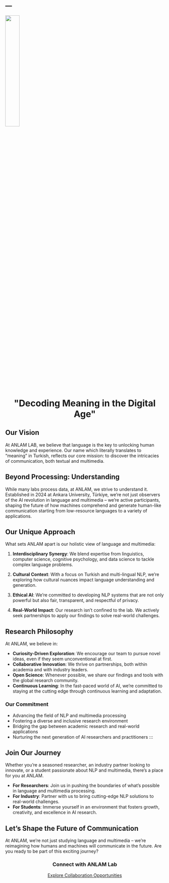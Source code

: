 --- 
---
 

![](img/logo_no_bg.png){width=30% fig-align="center"}

```{=html} 
<div class="text-center">
    <h1>"Decoding Meaning in the Digital Age"</h3>
</div> 
``` 

## Our Vision

At ANLAM LAB, we believe that language is the key to unlocking human knowledge and experience. Our name which literally translates to "meaning" in Turkish, reflects our core mission: to discover the intricacies of communication, both textual and multimedia.

## Beyond Processing: Understanding

While many labs process data, at ANLAM, we strive to understand it. Established in 2024 at Ankara University, Türkiye, we're not just observers of the AI revolution in language and multimedia – we're active participants, shaping the future of how machines comprehend and generate human-like communication starting from low-resource languages to a variety of applications.

## Our Unique Approach

What sets ANLAM apart is our holistic view of language and multimedia:

1. **Interdisciplinary Synergy**: We blend expertise from linguistics, computer science, cognitive psychology, and data science to tackle complex language problems.

2. **Cultural Context**: With a focus on Turkish and multi-lingual NLP, we're exploring how cultural nuances impact language understanding and generation.

3. **Ethical AI**: We're committed to developing NLP systems that are not only powerful but also fair, transparent, and respectful of privacy.

4. **Real-World Impact**: Our research isn't confined to the lab. We actively seek partnerships to apply our findings to solve real-world challenges.

## Research Philosophy

At ANLAM, we believe in:

- **Curiosity-Driven Exploration**: We encourage our team to pursue novel ideas, even if they seem unconventional at first.
- **Collaborative Innovation**: We thrive on partnerships, both within academia and with industry leaders.
- **Open Science**: Whenever possible, we share our findings and tools with the global research community.
- **Continuous Learning**: In the fast-paced world of AI, we're committed to staying at the cutting edge through continuous learning and adaptation.

### Our Commitment

- Advancing the field of NLP and multimedia processing
- Fostering a diverse and inclusive research environment
- Bridging the gap between academic research and real-world applications
- Nurturing the next generation of AI researchers and practitioners
:::

## Join Our Journey

Whether you're a seasoned researcher, an industry partner looking to innovate, or a student passionate about NLP and multimedia, there's a place for you at ANLAM.

- **For Researchers**: Join us in pushing the boundaries of what's possible in language and multimedia processing.
- **For Industry**: Partner with us to bring cutting-edge NLP solutions to real-world challenges.
- **For Students**: Immerse yourself in an environment that fosters growth, creativity, and excellence in AI research.

## Let's Shape the Future of Communication

At ANLAM, we're not just studying language and multimedia – we're reimagining how humans and machines will communicate in the future. Are you ready to be part of this exciting journey? 

 
```{=html} 
<div class="cta-button text-center">
    <h3>Connect with ANLAM Lab</h3>
  <a href="contact.qmd" class="btn btn-primary btn-lg">Explore Collaboration Opportunities</a>
</div>
<style>

.text-center {
  text-align: center;
}
.cta-button {
  margin-top: 20px;
}
</style>
```
 